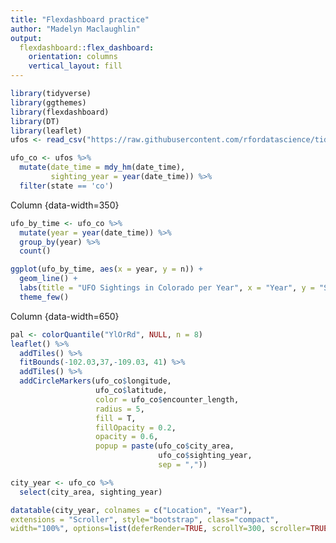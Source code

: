 ```yaml
---
title: "Flexdashboard practice"
author: "Madelyn Maclaughlin"
output: 
  flexdashboard::flex_dashboard:
    orientation: columns
    vertical_layout: fill
---
```


```r
library(tidyverse)
library(ggthemes)
library(flexdashboard)
library(DT)
library(leaflet)
ufos <- read_csv("https://raw.githubusercontent.com/rfordatascience/tidytuesday/master/data/2019/2019-06-25/ufo_sightings.csv")
```

```r
ufo_co <- ufos %>% 
  mutate(date_time = mdy_hm(date_time),
         sighting_year = year(date_time)) %>% 
  filter(state == 'co')
```


Column {data-width=350}
```r
ufo_by_time <- ufo_co %>% 
  mutate(year = year(date_time)) %>% 
  group_by(year) %>% 
  count()

ggplot(ufo_by_time, aes(x = year, y = n)) +
  geom_line() +
  labs(title = "UFO Sightings in Colorado per Year", x = "Year", y = "Sighting Count") +
  theme_few()
```

Column {data-width=650}
```r
pal <- colorQuantile("YlOrRd", NULL, n = 8)
leaflet() %>% 
  addTiles() %>% 
  fitBounds(-102.03,37,-109.03, 41) %>% 
  addTiles() %>% 
  addCircleMarkers(ufo_co$longitude, 
                   ufo_co$latitude, 
                   color = ufo_co$encounter_length, 
                   radius = 5, 
                   fill = T,
                   fillOpacity = 0.2,
                   opacity = 0.6,
                   popup = paste(ufo_co$city_area,
                                 ufo_co$sighting_year, 
                                 sep = ",")) 
```


```r
city_year <- ufo_co %>% 
  select(city_area, sighting_year)

datatable(city_year, colnames = c("Location", "Year"), 
extensions = "Scroller", style="bootstrap", class="compact", 
width="100%", options=list(deferRender=TRUE, scrollY=300, scroller=TRUE))
```

















